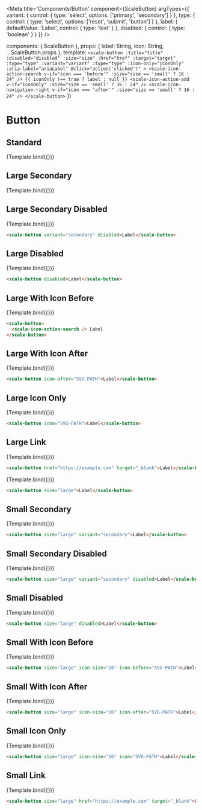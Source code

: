 
<Meta
  title='Components/Button'
  component={ScaleButton}
  argTypes={{
    variant: {
      control: { type: 'select', options: ['primary', 'secondary'] }
    },
    type: {
      control: { type: 'select', options: ['reset', 'submit', 'button'] }
    },
    label: {
      defaultValue: 'Label',
      control: { type: 'text' }
    },
    disabled: {
      control: { type: 'boolean' }
    }
  }}
/>

  components: { ScaleButton },
  props: {
    label: String,
    icon: String,
    ...ScaleButton.props
  },
  template: `
    <scale-button
      :title="title"
      :disabled="disabled"
      :size="size"
      :href="href"
      :target="target"
      :type="type"
      :variant="variant"
      :type="type"
      :icon-only="iconOnly"
      :aria-label="ariaLabel"
      @click="action('clicked')"
    >
      <scale-icon-action-search v-if="icon === 'before'" :size="size == 'small' ? 16 : 24" />
      {{ iconOnly !== true ? label : null }}
      <scale-icon-action-add v-if="iconOnly" :size="size == 'small' ? 16 : 24" />
      <scale-icon-navigation-right v-if="icon === 'after'" :size="size == 'small' ? 16 : 24" />
    </scale-button>
  `
})

# Button

## Standard

<Preview withSource="none">
  <Story
    name='Large Standard'
    args={{
      label: 'Label'
    }}
  >
    {Template.bind({})}
  </Story>
</Preview>

<Props story='Large Standard' />


## Large Secondary

<Preview withSource="none">
  <Story
    name='Large Secondary'
    args={{
      variant: 'secondary'
    }}
  >
    {Template.bind({})}
  </Story>
</Preview>

## Large Secondary Disabled

<Preview withSource="none">
  <Story
    name='Large Secondary Disabled'
    args={{
      variant: 'secondary',
      disabled: true
    }}
  >
    {Template.bind({})}
  </Story>
</Preview>

```html
<scale-button variant="secondary" disabled>Label</scale-button>
```


## Large Disabled

<Preview withSource="none">
  <Story
    name='Large Disabled'
    args={{
      disabled: true
    }}
  >
    {Template.bind({})}
  </Story>
</Preview>

```html
<scale-button disabled>Label</scale-button>
```


## Large With Icon Before

<Preview withSource="none">
  <Story
    name='Large With Icon Before'
    args={{
      icon: 'before'
    }}
  >
    {Template.bind({})}
  </Story>
</Preview>

```html
<scale-button>
  <scale-icon-action-search /> Label
</scale-button>
```


## Large With Icon After

<Preview withSource="none">
  <Story
    name='Large With Icon After'
    args={{
      icon: 'after'
    }}
  >
    {Template.bind({})}
  </Story>
</Preview>

```html
<scale-button icon-after="SVG-PATH">Label</scale-button>
```


## Large Icon Only

<Preview withSource="none">
  <Story
    name='Large Icon Only'
    args={{
      iconOnly: true,
      title: 'Search',
      ariaLabel: 'Search'
    }}
  >
    {Template.bind({})}
  </Story>
</Preview>

```html
<scale-button icon="SVG-PATH">Label</scale-button>
```


## Large Link

<Preview withSource="none">
  <Story
    name='Large Link'
    args={{
      href: 'https://example.com',
      target: '_blank',
      title: 'External link, opens in new tab'
    }}
  >
    {Template.bind({})}
  </Story>
</Preview>

```html
<scale-button href="https://example.com" target="_blank">Label</scale-button>
```


<Preview withSource="none">
  <Story
    name='Small Standard'
    args={{
      size: 'small',
      label: 'Label'
    }}
  >
    {Template.bind({})}
  </Story>
</Preview>


```html
<scale-button size="large">Label</scale-button>
```


## Small Secondary

<Preview withSource="none">
  <Story
    name='Small Secondary'
    args={{
      size: 'small',
      variant: 'secondary'
    }}
  >
    {Template.bind({})}
  </Story>
</Preview>


```html
<scale-button size="large" variant="secondary">Label</scale-button>
```

## Small Secondary Disabled

<Preview withSource="none">
  <Story
    name='Small Secondary Disabled'
    args={{
      size: 'small',
      variant: 'secondary',
      disabled: true
    }}
  >
    {Template.bind({})}
  </Story>
</Preview>

```html
<scale-button size="large" variant="secondary" disabled>Label</scale-button>
```


## Small Disabled

<Preview withSource="none">
  <Story
    name='Small Disabled'
    args={{
      size: 'small',
      disabled: true
    }}
  >
    {Template.bind({})}
  </Story>
</Preview>

```html
<scale-button size="large" disabled>Label</scale-button>
```


## Small With Icon Before

<Preview withSource="none">
  <Story
    name='Small With Icon Before'
    args={{
      size: 'small',
      icon: 'before'
    }}
  >
    {Template.bind({})}
  </Story>
</Preview>

```html
<scale-button size="large" icon-size="16" icon-before="SVG-PATH">Label</scale-button>
```


## Small With Icon After

<Preview withSource="none">
  <Story
    name='Small With Icon After'
    args={{
      size: 'small',
      icon: 'after'
    }}
  >
    {Template.bind({})}
  </Story>
</Preview>

```html
<scale-button size="large" icon-size="16" icon-after="SVG-PATH">Label</scale-button>
```


## Small Icon Only

<Preview withSource="none">
  <Story
    name='Small Icon Only'
    args={{
      size: 'small',
      iconOnly: true,
      title: 'Search'
    }}
  >
    {Template.bind({})}
  </Story>
</Preview>

```html
<scale-button size="large" icon-size="16" icon="SVG-PATH">Label</scale-button>
```


## Small Link

<Preview withSource="none">
  <Story
    name='Small Link'
    args={{
      size: 'small',
      href: 'https://example.com',
      target: '_blank',
      title: 'External link, opens in new tab'
    }}
  >
    {Template.bind({})}
  </Story>
</Preview>

```html
<scale-button size="large" href="https://example.com" target="_blank">Label</scale-button>
```

